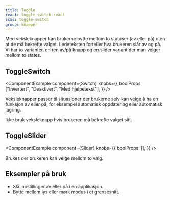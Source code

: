```yaml
---
title: Toggle
react: toggle-switch-react
scss: toggle-switch
group: knapper
---
```



<Ingress>
    Med veksleknapper kan brukerne bytte mellom to statuser (av eller på) uten at de må bekrefte valget. Ledeteksten forteller hva brukeren slår av og på. Vi har to varianter, en ren av/på knapp og en slider variant der man velger mellom to states.
</Ingress>

## ToggleSwitch

<ComponentExample
    component={Switch}
    knobs={{
        boolProps: ["Invertert", "Deaktivert", "Med hjelpetekst"],
    }}
/>

Veksleknapper passer til situasjoner der brukerne selv kan velge å ha en funksjon av eller på, for eksempel automatisk oppdatering eller automatisk lagring.

Ikke bruk veksleknapp hvis brukeren må bekrefte valget sitt.

## ToggleSlider

<ComponentExample
    component={Slider}
    knobs={{
        boolProps: [],
    }}
/>

Brukes der brukeren kan velge mellom to valg.

## Eksempler på bruk

-   Slå innstillinger av eller på i en applikasjon.
-   Bytte mellom lys eller mørk modus i et grensesnitt.
